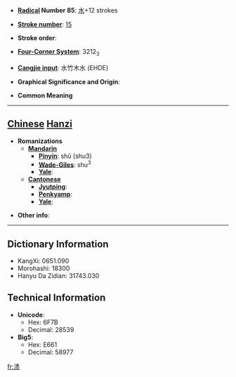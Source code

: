 * '''[[Wiktionary:Chinese radical index| Radical]] Number 85''': [[Wiktionary:Chinese radical index 水|水]]+12 strokes

* '''[[Wiktionary:Chinese total strokes index|Stroke number]]''': [[Wiktionary:Chinese total strokes index 15|15]]

* '''Stroke order''': 

* '''[[Wiktionary:Chinese four corner index|Four-Corner System]]''': 3212<sub>3</sub>

* '''[[Wiktionary:Chinese Cangjie index|Cangjie input]]''': 水竹木水 (EHDE)

* '''Graphical Significance and Origin''': 

* '''Common Meaning'''

----

== [[Chinese]] [[Hanzi]] ==

* '''Romanizations'''
** '''[[Mandarin]]'''
*** '''[[Pinyin]]''': shǔ (shu3)
*** '''[[Wade-Giles]]''': shu<sup>3</sup>
*** '''[[Yale]]''': 
** '''[[Cantonese]]'''
*** '''[[Jyutping]]''':
*** '''[[Penkyamp]]''': 
*** '''[[Yale]]''': 

* '''Other info''': 

----

== Dictionary Information ==

* KangXi: 0651.090
* Morohashi: 18300
* Hanyu Da Zidian: 31743.030

== Technical Information ==

* '''Unicode''':
** Hex: 6F7B
** Decimal: 28539
* '''Big5''':
** Hex: E661
** Decimal: 58977

[[fr:潻]]